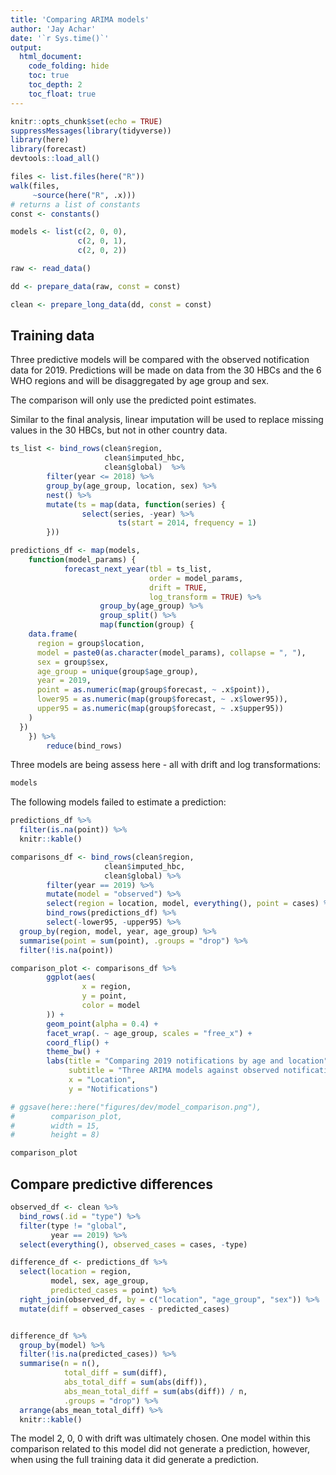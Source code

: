 ```yaml
---
title: 'Comparing ARIMA models'
author: 'Jay Achar'
date: '`r Sys.time()`'
output:
  html_document:
    code_folding: hide
    toc: true
    toc_depth: 2
    toc_float: true
---
```


```r
knitr::opts_chunk$set(echo = TRUE)
suppressMessages(library(tidyverse))
library(here)
library(forecast)
devtools::load_all()
```

```r
files <- list.files(here("R"))
walk(files,
     ~source(here("R", .x)))
# returns a list of constants
const <- constants()

models <- list(c(2, 0, 0),
               c(2, 0, 1),
               c(2, 0, 2))

```

```r
raw <- read_data()

```

```r
dd <- prepare_data(raw, const = const)

clean <- prepare_long_data(dd, const = const)

```

## Training data

Three predictive models will be compared with the observed notification data
for 2019. Predictions will be made on data from the 30 HBCs and the 6 WHO
regions and will be disaggregated by age group and sex.

The comparison will only use the predicted point estimates.

Similar to the final analysis, linear imputation will be used to replace
missing values in the 30 HBCs, but not in other country data.

```r
ts_list <- bind_rows(clean$region,
                     clean$imputed_hbc,
                     clean$global)  %>%
        filter(year <= 2018) %>%
        group_by(age_group, location, sex) %>%
        nest() %>%
        mutate(ts = map(data, function(series) {
                select(series, -year) %>%
                        ts(start = 2014, frequency = 1)
        }))
```

```r

predictions_df <- map(models,
    function(model_params) {
            forecast_next_year(tbl = ts_list,
                               order = model_params,
                               drift = TRUE,
                               log_transform = TRUE) %>%
                    group_by(age_group) %>%
                    group_split() %>%
                    map(function(group) {
    data.frame(
      region = group$location,
      model = paste0(as.character(model_params), collapse = ", "),
      sex = group$sex,
      age_group = unique(group$age_group),
      year = 2019,
      point = as.numeric(map(group$forecast, ~ .x$point)),
      lower95 = as.numeric(map(group$forecast, ~ .x$lower95)),
      upper95 = as.numeric(map(group$forecast, ~ .x$upper95))
    )
  })
    }) %>%
        reduce(bind_rows)

```

Three models are being assess here - all with drift and log transformations:

```r
models
```

The following models failed to estimate a prediction:

```r
predictions_df %>%
  filter(is.na(point)) %>%
  knitr::kable()
```

```r

comparisons_df <- bind_rows(clean$region,
                     clean$imputed_hbc,
                     clean$global) %>%
        filter(year == 2019) %>%
        mutate(model = "observed") %>%
        select(region = location, model, everything(), point = cases) %>%
        bind_rows(predictions_df) %>%
        select(-lower95, -upper95) %>%
  group_by(region, model, year, age_group) %>%
  summarise(point = sum(point), .groups = "drop") %>%
  filter(!is.na(point))

comparison_plot <- comparisons_df %>%
        ggplot(aes(
                x = region,
                y = point,
                color = model
        )) +
        geom_point(alpha = 0.4) +
        facet_wrap(. ~ age_group, scales = "free_x") +
        coord_flip() +
        theme_bw() +
        labs(title = "Comparing 2019 notifications by age and location",
             subtitle = "Three ARIMA models against observed notifications",
             x = "Location",
             y = "Notifications")

# ggsave(here::here("figures/dev/model_comparison.png"),
#        comparison_plot,
#        width = 15,
#        height = 8)

comparison_plot
```

## Compare predictive differences

```r
observed_df <- clean %>%
  bind_rows(.id = "type") %>%
  filter(type != "global",
         year == 2019) %>%
  select(everything(), observed_cases = cases, -type)

```

```r

difference_df <- predictions_df %>%
  select(location = region,
         model, sex, age_group,
         predicted_cases = point) %>%
  right_join(observed_df, by = c("location", "age_group", "sex")) %>%
  mutate(diff = observed_cases - predicted_cases)


difference_df %>%
  group_by(model) %>%
  filter(!is.na(predicted_cases)) %>%
  summarise(n = n(),
            total_diff = sum(diff),
            abs_total_diff = sum(abs(diff)),
            abs_mean_total_diff = sum(abs(diff)) / n,
            .groups = "drop") %>%
  arrange(abs_mean_total_diff) %>%
  knitr::kable()

```

The model 2, 0, 0 with drift was ultimately chosen. One model within
this comparison related to this model did not generate a prediction, however,
when using the full training data it did generate a prediction.
